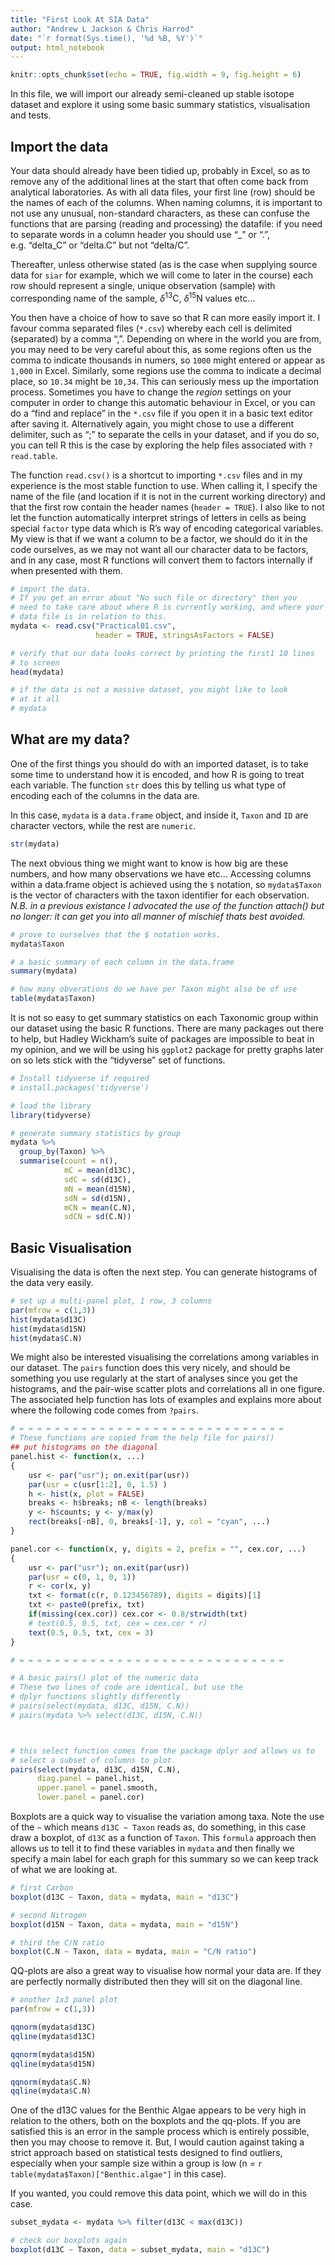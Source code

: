 ```yaml
---
title: "First Look At SIA Data"
author: "Andrew L Jackson & Chris Harrod"
date: "`r format(Sys.time(), '%d %B, %Y')`"
output: html_notebook
---
```


```r
knitr::opts_chunk$set(echo = TRUE, fig.width = 9, fig.height = 6)
```


In this file, we will import our already semi-cleaned up stable isotope dataset and explore it using some basic summary statistics, visualisation and tests.

## Import the data

Your data should already have been tidied up, probably in Excel, so as to remove any of the additional lines at the start that often come back from analytical laboratories. As with all data files, your first line (row) should be the names of each of the columns. When naming columns, it is important to not use any unusual, non-standard characters, as these can confuse the functions that are parsing (reading and processing) the datafile: if you need to separate words in a column header you should use "_" or ".", e.g. "delta_C" or "delta.C" but not "delta/C".

Thereafter, unless otherwise stated (as is the case when supplying source data for `siar` for example, which we will come to later in the course) each row should represent a single, unique observation (sample) with corresponding name of the sample, $\delta^{13}\text{C}$, $\delta^{15}\text{N}$ values etc...

You then have a choice of how to save so that R can more easily import it. I favour comma separated files (`*.csv`) whereby each cell is delimited (separated) by a comma ",". Depending on where in the world you are from, you may need to be very careful about this, as some regions often us the comma to indicate thousands in numers, so `1000` might entered or appear as `1,000` in Excel. Similarly, some regions use the comma to indicate a decimal place, so `10.34` might be `10,34`. This can seriously mess up the importation process. Sometimes you have to change the *region* settings on your computer in order to change this automatic behaviour in Excel, or you can do a "find and replace" in the `*.csv` file if you open it in a basic text editor after saving it. Alternatively again, you might chose to use a different delimiter, such as ";" to separate the cells in your dataset, and if you do so, you can tell R this is the case by exploring the help files associated with `?read.table`.

The function `read.csv()` is a shortcut to importing `*.csv` files and in my experience is the most stable function to use. When calling it, I specify the name of the file (and location if it is not in the current working directory) and that the first row contain the header names (`header = TRUE`). I also like to not let the function automatically interpret strings of letters in cells as being special `factor` type data which is R's way of encoding categorical variables. My view is that if we want a column to be a factor, we should do it in the code ourselves, as we may not want all our character data to be factors, and in any case, most R functions will convert them to factors internally if when presented with them.


```r
# import the data. 
# If you get an error about "No such file or directory" then you 
# need to take care about where R is currently working, and where your 
# data file is in relation to this.
mydata <- read.csv("Practical01.csv", 
                   header = TRUE, stringsAsFactors = FALSE)

# verify that our data looks correct by printing the first1 10 lines
# to screen
head(mydata)

# if the data is not a massive dataset, you might like to look  
# at it all
# mydata
```

## What are my data?

One of the first things you should do with an imported dataset, is to take some time to understand how it is encoded, and how R is going to treat each variable. The function `str` does this by telling us what type of encoding each of the columns in the data are.

In this case, `mydata` is a `data.frame` object, and inside it, `Taxon` and `ID` are character vectors, while the rest are `numeric`.

```r
str(mydata)
```

The next obvious thing we might want to know is how big are these numbers, and how many observations we have etc... Accessing columns within a data.frame object is achieved using the `$` notation, so `mydata$Taxon` is the vector of characters with the taxon identifier for each observation. *N.B. in a previous existance I advocated the use of the function attach() but no longer: it can get you into all manner of mischief thats best avoided.*

```r

# prove to ourselves that the $ notation works.
mydata$Taxon

# a basic summary of each column in the data.frame
summary(mydata)

# how many obverations do we have per Taxon might also be of use
table(mydata$Taxon)
```

It is not so easy to get summary statistics on each Taxonomic group within our dataset using the basic R functions. There are many packages out there to help, but Hadley Wickham's suite of packages are impossible to beat in my opinion, and we will be using his `ggplot2` package for pretty graphs later on so lets stick with the "tidyverse" set of functions.

```r
# Install tidyverse if required
# install.packages('tidyverse')

# load the library
library(tidyverse)

# generate summary statistics by group
mydata %>% 
  group_by(Taxon) %>% 
  summarise(count = n(),
            mC = mean(d13C), 
            sdC = sd(d13C), 
            mN = mean(d15N), 
            sdN = sd(d15N),
            mCN = mean(C.N),
            sdCN = sd(C.N))


```

## Basic Visualisation

Visualising the data is often the next step. You can generate histograms of the data very easily.

```r
# set up a multi-panel plot, 1 row, 3 columns
par(mfrow = c(1,3)) 
hist(mydata$d13C)
hist(mydata$d15N)
hist(mydata$C.N)
```

We might also be interested visualising the correlations among variables in our dataset. The `pairs` function does this very nicely, and should be something you use regularly at the start of analyses since you get the histograms, and the pair-wise scatter plots and correlations all in one figure. The associated help function has lots of examples and explains more about where the following code comes from `?pairs`.

```r
# = = = = = = = = = = = = = = = = = = = = = = = = = = = = = =
# These functions are copied from the help file for pairs()
## put histograms on the diagonal
panel.hist <- function(x, ...)
{
    usr <- par("usr"); on.exit(par(usr))
    par(usr = c(usr[1:2], 0, 1.5) )
    h <- hist(x, plot = FALSE)
    breaks <- h$breaks; nB <- length(breaks)
    y <- h$counts; y <- y/max(y)
    rect(breaks[-nB], 0, breaks[-1], y, col = "cyan", ...)
}

panel.cor <- function(x, y, digits = 2, prefix = "", cex.cor, ...)
{
    usr <- par("usr"); on.exit(par(usr))
    par(usr = c(0, 1, 0, 1))
    r <- cor(x, y)
    txt <- format(c(r, 0.123456789), digits = digits)[1]
    txt <- paste0(prefix, txt)
    if(missing(cex.cor)) cex.cor <- 0.8/strwidth(txt)
    # text(0.5, 0.5, txt, cex = cex.cor * r)
    text(0.5, 0.5, txt, cex = 3)
}

# = = = = = = = = = = = = = = = = = = = = = = = = = = = = = =

# A basic pairs() plot of the numeric data
# These two lines of code are identical, but use the 
# dplyr functions slightly differently
# pairs(select(mydata, d13C, d15N, C.N))
# pairs(mydata %>% select(d13C, d15N, C.N))



# this select function comes from the package dplyr and allows us to 
# select a subset of columns to plot.
pairs(select(mydata, d13C, d15N, C.N), 
      diag.panel = panel.hist,
      upper.panel = panel.smooth,
      lower.panel = panel.cor)


```

Boxplots are a quick way to visualise the variation among taxa. Note the use of the `~` which means `d13C ~ Taxon` reads as, do something, in this case draw a boxplot, of `d13C` as a function of `Taxon`. This `formula` approach then allows us to tell it to find these variables in `mydata` and then finally we specify a main label for each graph for this summary so we can keep track of what we are looking at.

```r

# first Carbon
boxplot(d13C ~ Taxon, data = mydata, main = "d13C")

# second Nitrogen
boxplot(d15N ~ Taxon, data = mydata, main = "d15N")

# third the C/N ratio
boxplot(C.N ~ Taxon, data = mydata, main = "C/N ratio")

```

QQ-plots are also a great way to visualise how normal your data are. If they are perfectly normally distributed then they will sit on the diagonal line.

```r
# another 1x3 panel plot
par(mfrow = c(1,3))

qqnorm(mydata$d13C)
qqline(mydata$d13C)

qqnorm(mydata$d15N)
qqline(mydata$d15N)

qqnorm(mydata$C.N)
qqline(mydata$C.N)

```


One of the d13C values for the Benthic Algae appears to be very high in relation to the others, both on the boxplots and the qq-plots. If you are satisfied this is an error in the sample process which is entirely possible, then you may choose to remove it. But, I would caution against taking a strict approach based on statistical tests designed to find outliers, especially when your sample size within a group is low (n = `r table(mydata$Taxon)["Benthic.algae"]` in this case).

If you wanted, you could remove this data point, which we will do in this case.

```r
subset_mydata <- mydata %>% filter(d13C < max(d13C))

# check our boxplots again
boxplot(d13C ~ Taxon, data = subset_mydata, main = "d13C")
```








